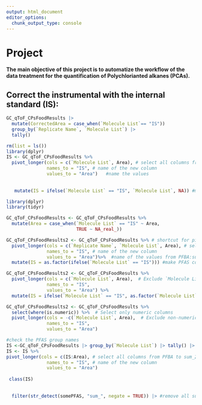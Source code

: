 ```yaml
---
output: html_document
editor_options: 
  chunk_output_type: console
---
```


# Project

**The main objective of this project is to automatize the workflow of the data treatment for the quantification of Polychlorianted alkanes (PCAs).**

## Correct the instrumental with the internal standard (IS):
```r
GC_qToF_CPsFoodResults |> 
  mutate(CorrectedArea = case_when(`Molecule List`== "IS"))
  group_by(`Replicate Name`, `Molecule List`) |> 
  tally()

```

```r
rm(list = ls())
library(dplyr)
IS <- GC_qToF_CPsFoodResults %>% 
  pivot_longer(cols = c(`Molecule List`, Area), # select all columns from PFBA to sum_21PFAS
               names_to = "IS", # name of the new column
               values_to = "Area")   #name the values
 
  
   mutate(IS = ifelse(`Molecule List` == "IS", `Molecule List`, NA)) #make the new column with only the IS
```

```r
library(dplyr)
library(tidyr)

GC_qToF_CPsFoodResults <- GC_qToF_CPsFoodResults %>%
  mutate(Area = case_when(`Molecule List` == "IS" ~ Area,
                          TRUE ~ NA_real_))

```

```r
GC_qToF_CPsFoodResults2 <- GC_qToF_CPsFoodResults %>% # shortcut for pipe Ctrl + shift + M
  pivot_longer(cols = c(`Replicate Name`, `Molecule List`, Area), # select all columns from PFBA to sum_21PFAS
               names_to = "IS", # name of the new column
               values_to = "Area")%>%  #name of the values from PFBA:sum_21PFAS
  mutate(IS = as.factor(ifelse(`Molecule List` == "IS"))) #make PFAS column a factor variable
```
```r
GC_qToF_CPsFoodResults2 <- GC_qToF_CPsFoodResults %>%
  pivot_longer(cols = c(`Molecule List`, Area),  # Exclude `Molecule List` column from pivoting
               names_to = "IS", 
               values_to = "Area") %>%
  mutate(IS = ifelse(`Molecule List` == "IS", as.factor(`Molecule List`), NA))
```

```r
GC_qToF_CPsFoodResults2 <- GC_qToF_CPsFoodResults %>% 
  select(where(is.numeric)) %>%  # Select only numeric columns
  pivot_longer(cols = -c(`Molecule List`, Area),  # Exclude non-numeric and specific columns from pivoting
               names_to = "IS",
               values_to = "Area")
```

```r
#check the PFAS group names
IS <-GC_qToF_CPsFoodResults |> group_by(`Molecule List`) |> tally() |> filter(`Molecule List` == "IS")  #Slect only the IS 
IS <- IS %>% 
pivot_longer(cols = c(IS:Area), # select all columns from PFBA to sum_21PFAS
               names_to = "IS", # name of the new column
               values_to = "Area")
  
 class(IS) 
  
  
  filter(str_detect(somePFAS, "sum_", negate = TRUE)) |> #remove all sum of PFAS using the argument: negate=TRUE 
  
  
```

